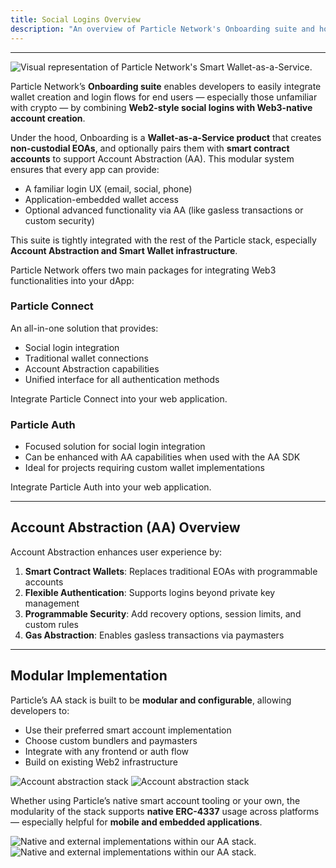 ```yaml
---
title: Social Logins Overview
description: "An overview of Particle Network's Onboarding suite and how it connects social login, wallet creation, and account abstraction."
---
```


***

<Frame caption="Visual representation of Particle Network's Smart Wallet-as-a-Service.">
  <img src="https://static.particle.network/mintlify/videos/05-Account-Abstraction.gif" alt="Visual representation of Particle Network's Smart Wallet-as-a-Service." style={{ width: '100%', maxWidth: '600px' }} />
</Frame>

Particle Network’s **Onboarding suite** enables developers to easily integrate wallet creation and login flows for end users — especially those unfamiliar with crypto — by combining **Web2-style social logins with Web3-native account creation**.

Under the hood, Onboarding is a **Wallet-as-a-Service product** that creates **non-custodial EOAs**, and optionally pairs them with **smart contract accounts** to support Account Abstraction (AA). This modular system ensures that every app can provide:
- A familiar login UX (email, social, phone)
- Application-embedded wallet access
- Optional advanced functionality via AA (like gasless transactions or custom security)

This suite is tightly integrated with the rest of the Particle stack, especially **Account Abstraction and Smart Wallet infrastructure**.

Particle Network offers two main packages for integrating Web3 functionalities into your dApp:

### Particle Connect
An all-in-one solution that provides:
- Social login integration
- Traditional wallet connections
- Account Abstraction capabilities
- Unified interface for all authentication methods

<Card title="Get started with Particle Connect" icon="wallet" href="/api-reference/guides/wallet-as-a-service/waas/connect/web-quickstart">
Integrate Particle Connect into your web application.
</Card>

### Particle Auth
- Focused solution for social login integration
- Can be enhanced with AA capabilities when used with the AA SDK
- Ideal for projects requiring custom wallet implementations

<Card title="Get started with Particle Auth" icon="wallet" href="/api-reference/guides/wallet-as-a-service/waas/auth/web-quickstart">
Integrate Particle Auth into your web application.
</Card>

***

## Account Abstraction (AA) Overview

Account Abstraction enhances user experience by:

1. **Smart Contract Wallets**: Replaces traditional EOAs with programmable accounts
2. **Flexible Authentication**: Supports logins beyond private key management
3. **Programmable Security**: Add recovery options, session limits, and custom rules
4. **Gas Abstraction**: Enables gasless transactions via paymasters

***

## Modular Implementation

Particle’s AA stack is built to be **modular and configurable**, allowing developers to:
- Use their preferred smart account implementation
- Choose custom bundlers and paymasters
- Integrate with any frontend or auth flow
- Build on existing Web2 infrastructure

<Frame caption="Particle Network's AA Stack Ecosystem.">
  <img
    className="block dark:hidden"
    src="/intro/wallet-abstraction/waas/images/aa-stack.png"
    alt="Account abstraction stack"
  />
  <img
    className="hidden dark:block"
    src="/intro/wallet-abstraction/waas/images/aa-stack.png"
    alt="Account abstraction stack"
  />
</Frame>

Whether using Particle’s native smart account tooling or your own, the modularity of the stack supports **native ERC-4337** usage across platforms — especially helpful for **mobile and embedded applications**.

<Frame caption="Native and external implementations within our AA stack.">
  <img
    className="block dark:hidden"
    src="/intro/wallet-abstraction/waas/images/implementations.png"
    alt="Native and external implementations within our AA stack."
  />
  <img
    className="hidden dark:block"
    src="/intro/wallet-abstraction/waas/images/implementations.png"
    alt="Native and external implementations within our AA stack."
  />
</Frame>